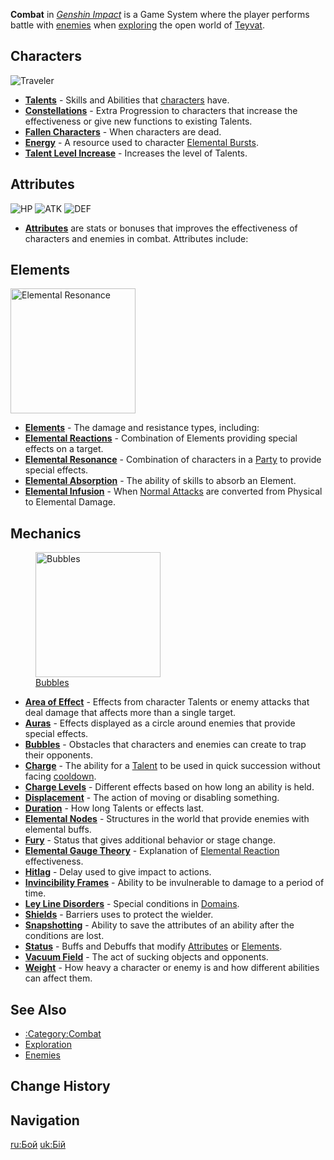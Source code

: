 {{Terminology Infobox
|image = Icon Combat.png
|type  = Game Systems
}}
'''Combat''' in ''[[Genshin Impact]]'' is a Game System where the player performs battle with [[enemies]] when [[Exploration|exploring]] the open world of [[Teyvat]].

==Characters==
[[File:Icon Character.png|thumb|right|[[Traveler]]]]
{{Main|Characters}}
* '''[[Talents]]''' - Skills and Abilities that [[characters]] have.
* '''[[Constellations]]''' - Extra Progression to characters that increase the effectiveness or give new functions to existing Talents.
* '''[[Fallen Characters]]''' - When characters are dead.
* '''[[Energy]]''' - A resource used to character [[Elemental Burst]]s.
* '''[[Talent Level Increase]]''' - Increases the level of Talents.

==Attributes==
[[File:Icon Attribute Health.png|thumb|right|[[HP]]]]
[[File:Icon Attribute Attack.png|thumb|right|[[ATK]]]]
[[File:Icon Attribute Defense.png|thumb|right|[[DEF]]]]
{{Main|Attributes}}
* '''[[Attributes]]''' are stats or bonuses that improves the effectiveness of characters and enemies in combat. Attributes include:{{Column|2|
** [[Health]]
** [[Attack]]
** [[Defense]]
** [[Elemental Mastery]]
** [[Stamina]]
** [[Critical Rate]]
** [[Critical Damage]]
** [[Healing Bonus]]
** [[Incoming Healing Bonus]]
** [[Energy Recharge]]
** [[Cooldown Reduction]]
** [[Shield Strength]]
** [[Damage Bonus]]
** [[Resistance]]
** [[Movement Speed]]
** [[Attack Speed]]
** [[Stamina Consumption]]
** [[Interruption Resistance]]
** [[Damage Reduction]]
}}

==Elements==
[[File:Elemental Resonance.png|200px|thumb|right|[[Elemental Resonance]]]]
{{Main|Elements}}
* '''[[Elements]]''' - The damage and resistance types, including:{{Column|2|
** {{Anemo}}
** {{Cryo}}
** {{Dendro}}
** {{Electro}}
** {{Geo}}
** {{Hydro}}
** {{Pyro}}
** {{Physical}}
}}
* '''[[Elemental Reactions]]''' - Combination of Elements providing special effects on a target.
* '''[[Elemental Resonance]]''' - Combination of characters in a [[Party]] to provide special effects.
* '''[[Elemental Absorption]]''' - The ability of {{Anemo}} skills to absorb an Element.
* '''[[Elemental Infusion]]''' - When [[Normal Attacks]] are converted from Physical to Elemental Damage.
{{clr}}

==Mechanics==
[[File:Bubble.png|200px|thumb|right|[[Bubbles]]]]
* '''[[Area of Effect]]''' - Effects from character Talents or enemy attacks that deal damage that affects more than a single target.
* '''[[Auras]]''' - Effects displayed as a circle around enemies that provide special effects.
* '''[[Bubbles]]''' - Obstacles that characters and enemies can create to trap their opponents.
* '''[[Charge]]''' - The ability for a [[Talent]] to be used in quick succession without facing [[cooldown]].
* '''[[Charge Levels]]''' - Different effects based on how long an ability is held.
* '''[[Displacement]]''' - The action of moving or disabling something.
* '''[[Duration]]''' - How long Talents or effects last.
* '''[[Elemental Nodes]]''' - Structures in the world that provide enemies with elemental buffs.
* '''[[Fury]]''' - Status that gives additional behavior or stage change.
* '''[[Elemental Gauge Theory]]''' - Explanation of [[Elemental Reaction]] effectiveness.
* '''[[Hitlag]]''' - Delay used to give impact to actions.
* '''[[Invincibility Frames]]''' - Ability to be invulnerable to damage to a period of time.
* '''[[Ley Line Disorders]]''' - Special conditions in [[Domains]].
* '''[[Shields]]''' - Barriers uses to protect the wielder.
* '''[[Snapshotting]]''' - Ability to save the attributes of an ability after the conditions are lost.
* '''[[Status]]''' - Buffs and Debuffs that modify [[Attributes]] or [[Elements]].
* '''[[Vacuum Field]]''' - The act of sucking objects and opponents.
* '''[[Weight]]''' - How heavy a character or enemy is and how different abilities can affect them.

==See Also==
* [[:Category:Combat]]
* [[Exploration]]
* [[Enemies]]

==Change History==
{{Change History|1.0}}

==Navigation==
{{Combat Navbox|state=collapsed}}
{{Genshin Navbox}}
[[Category:Combat| ]]

[[ru:Бой]]
[[uk:Бій]]